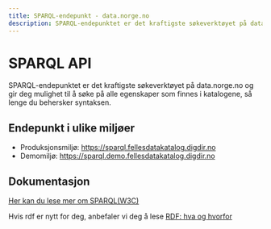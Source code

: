 ```yaml
---
title: SPARQL-endepunkt - data.norge.no
description: SPARQL-endepunktet er det kraftigste søkeverktøyet på data.norge.no.
---
```


# SPARQL API

<Ingress size='xs'>SPARQL-endepunktet er det kraftigste søkeverktøyet på data.norge.no og gir deg mulighet til å søke på alle egenskaper som finnes i katalogene, så lenge du behersker syntaksen.</Ingress>

## Endepunkt i ulike miljøer

* Produksjonsmiljø: https://sparql.fellesdatakatalog.digdir.no
* Demomiljø:  https://sparql.demo.fellesdatakatalog.digdir.no

## Dokumentasjon

[Her kan du lese mer om SPARQL(W3C)](https://www.w3.org/TR/sparql11-overview/) 

Hvis rdf er nytt for deg, anbefaler vi deg å lese [RDF: hva og hvorfor](/docs/user-guide/sharing-data/rdf)